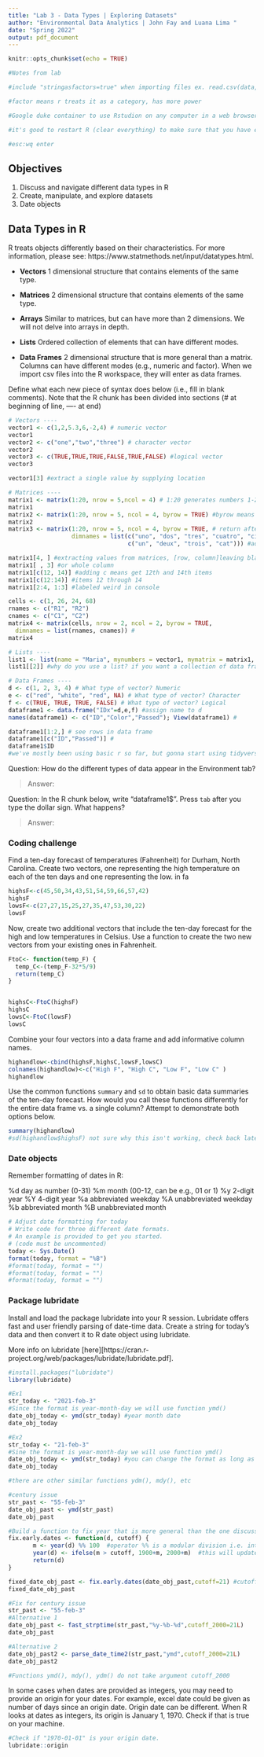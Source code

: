 ```yaml
---
title: "Lab 3 - Data Types | Exploring Datasets"
author: "Environmental Data Analytics | John Fay and Luana Lima "
date: "Spring 2022"
output: pdf_document
---
```


```r
knitr::opts_chunk$set(echo = TRUE)
```

```r
#Notes from lab

#include "stringasfactors=true" when importing files ex. read.csv(data, stringsAsFactors=TRUE)

#factor means r treats it as a category, has more power

#Google duke container to use Rstudion on any computer in a web browser

#it's good to restart R (clear everything) to make sure that you have everything in ur script that you need

#esc:wq enter 
```
## Objectives
1. Discuss and navigate different data types in R
2. Create, manipulate, and explore datasets
3. Date objects

## Data Types in R
R treats objects differently based on their characteristics. For more information, please see: https://www.statmethods.net/input/datatypes.html. 

* **Vectors** 1 dimensional structure that contains elements of the same type.

* **Matrices** 2 dimensional structure that contains elements of the same type.

* **Arrays** Similar to matrices, but can have more than 2 dimensions. We will not delve into arrays in depth.

* **Lists** Ordered collection of elements that can have different modes.

* **Data Frames** 2 dimensional structure that is more general than a matrix. Columns can have different modes (e.g., numeric and factor). When we import csv files into the R workspace, they will enter as data frames.

Define what each new piece of syntax does below (i.e., fill in blank comments). Note that the R chunk has been divided into sections (# at beginning of line, ---- at end)
```r
# Vectors ----
vector1 <- c(1,2,5.3,6,-2,4) # numeric vector
vector1
vector2 <- c("one","two","three") # character vector
vector2
vector3 <- c(TRUE,TRUE,TRUE,FALSE,TRUE,FALSE) #logical vector
vector3

vector1[3] #extract a single value by supplying location 

# Matrices ----
matrix1 <- matrix(1:20, nrow = 5,ncol = 4) # 1:20 generates numbers 1-20, next indicated how many rows and columns 
matrix1
matrix2 <- matrix(1:20, nrow = 5, ncol = 4, byrow = TRUE) #byrow means count across instead of down, rows*columns must = matrix #
matrix2
matrix3 <- matrix(1:20, nrow = 5, ncol = 4, byrow = TRUE, # return after comma continues the line
                  dimnames = list(c("uno", "dos", "tres", "cuatro", "cinco"), 
                                  c("un", "deux", "trois", "cat"))) #add dimnames, dimension names, so we add names/labels for rows and columns, means we can pull things easier

matrix1[4, ] #extracting values from matrices, [row, column]leaving blank will just return whole row, you can also use list names added with dimnames
matrix1[ , 3] #or whole column 
matrix1[c(12, 14)] #adding c means get 12th and 14th items
matrix1[c(12:14)] #items 12 through 14
matrix1[2:4, 1:3] #labeled weird in console 

cells <- c(1, 26, 24, 68)
rnames <- c("R1", "R2")
cnames <- c("C1", "C2") 
matrix4 <- matrix(cells, nrow = 2, ncol = 2, byrow = TRUE,
  dimnames = list(rnames, cnames)) # 
matrix4

# Lists ---- 
list1 <- list(name = "Maria", mynumbers = vector1, mymatrix = matrix1, age = 5.3); list1
list1[[2]] #why do you use a list? if you want a collection of data frames, you can also call using list1$mynumbers (for examples) 

# Data Frames ----
d <- c(1, 2, 3, 4) # What type of vector? Numeric 
e <- c("red", "white", "red", NA) # What type of vector? Character
f <- c(TRUE, TRUE, TRUE, FALSE) # What type of vector? Logical
dataframe1 <- data.frame("IDx"=d,e,f) #assign name to d
names(dataframe1) <- c("ID","Color","Passed"); View(dataframe1) # 

dataframe1[1:2,] # see rows in data frame 
dataframe1[c("ID","Passed")] # 
dataframe1$ID
#we've mostly been using basic r so far, but gonna start using tidyverse soon 

```
Question: How do the different types of data appear in the Environment tab?

> Answer: 

Question: In the R chunk below, write "dataframe1$". Press `tab` after you type the dollar sign. What happens?

> Answer: 




### Coding challenge

Find a ten-day forecast of temperatures (Fahrenheit) for Durham, North Carolina. Create two vectors, one representing the high temperature on each of the ten days and one representing the low. in fa

```r
highsF<-c(45,50,34,43,51,54,59,66,57,42)
highsF
lowsF<-c(27,27,15,25,27,35,47,53,30,22)
lowsF
```

Now, create two additional vectors that include the ten-day forecast for the high and low temperatures in Celsius. Use a function to create the two new vectors from your existing ones in Fahrenheit.

```r
FtoC<- function(temp_F) {
  temp_C<-(temp_F-32*5/9)
  return(temp_C)
}


highsC<-FtoC(highsF)
highsC
lowsC<-FtoC(lowsF)
lowsC
```

Combine your four vectors into a data frame and add informative column names.

```r
highandlow<-cbind(highsF,highsC,lowsF,lowsC)
colnames(highandlow)<-c("High F", "High C", "Low F", "Low C" )
highandlow
```

Use the common functions `summary` and `sd` to obtain basic data summaries of the ten-day forecast. How would you call these functions differently for the entire data frame vs. a single column? Attempt to demonstrate both options below.

```r
summary(highandlow)
#sd(highandlow$highsF) not sure why this isn't working, check back later
```

### Date objects

Remember formatting of dates in R: 

%d  day as number (0-31)
%m  month (00-12, can be e.g., 01 or 1)
%y  2-digit year
%Y  4-digit year
%a  abbreviated weekday
%A  unabbreviated weekday
%b  abbreviated month
%B  unabbreviated month

```r
# Adjust date formatting for today
# Write code for three different date formats. 
# An example is provided to get you started.
# (code must be uncommented)
today <- Sys.Date()
format(today, format = "%B")
#format(today, format = "")
#format(today, format = "")
#format(today, format = "")

```


### Package lubridate

Install and load the package lubridate into your R session. Lubridate offers fast and user friendly parsing of date-time data. Create a string for today's data and then convert it to R date object using lubridate.

More info on lubridate [here][https://cran.r-project.org/web/packages/lubridate/lubridate.pdf].

```r
#install.packages("lubridate")
library(lubridate)

#Ex1
str_today <- "2021-feb-3"
#Since the format is year-month-day we will use function ymd()
date_obj_today <- ymd(str_today) #year month date
date_obj_today

#Ex2
str_today <- "21-feb-3"
#Sine the format is year-month-day we will use function ymd()
date_obj_today <- ymd(str_today) #you can change the format as long as they match (like month, year day)
date_obj_today

#there are other similar functions ydm(), mdy(), etc
```

```r
#century issue
str_past <- "55-feb-3"
date_obj_past <- ymd(str_past)
date_obj_past

#Build a function to fix year that is more general than the one discussed in the lesson
fix.early.dates <- function(d, cutoff) {
       m <- year(d) %% 100  #operator %% is a modular division i.e. integer-divide year(d) by 100 and returns the remainder 
       year(d) <- ifelse(m > cutoff, 1900+m, 2000+m)  #this will update year(d), year() is a function that returns the year for a data object
       return(d)
}

fixed_date_obj_past <- fix.early.dates(date_obj_past,cutoff=21) #cutoff could be the current year to be more general or any other depending on data set 
fixed_date_obj_past
```

```r
#Fix for century issue
str_past <- "55-feb-3"
#Alternative 1
date_obj_past <- fast_strptime(str_past,"%y-%b-%d",cutoff_2000=21L)
date_obj_past

#Alternative 2
date_obj_past2 <- parse_date_time2(str_past,"ymd",cutoff_2000=21L)
date_obj_past2

#Functions ymd(), mdy(), ydm() do not take argument cutoff_2000
```

In some cases when dates are provided as integers, you may need to provide an origin for your dates. For example, excel date could be given as number of days since an origin date. Origin date can be different. When R looks at dates as integers, its origin is January 1, 1970. Check if that is true on your machine. 

```r
#Check if "1970-01-01" is your origin date.
lubridate::origin

```
